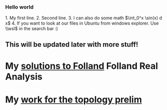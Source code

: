 === Hello world ===
1. My first line.
2. Second line.
3. I can also do some math $\int_0^x \sin(x) d x$
4. If you want to look at our files in Ubuntu from windows explorer. Use \\wsl$ in the search bar :)

== This will be updated later with more stuff! ==

= My [[solutions to Folland]]  Folland Real Analysis =

= My [[work for the topology prelim]] =


